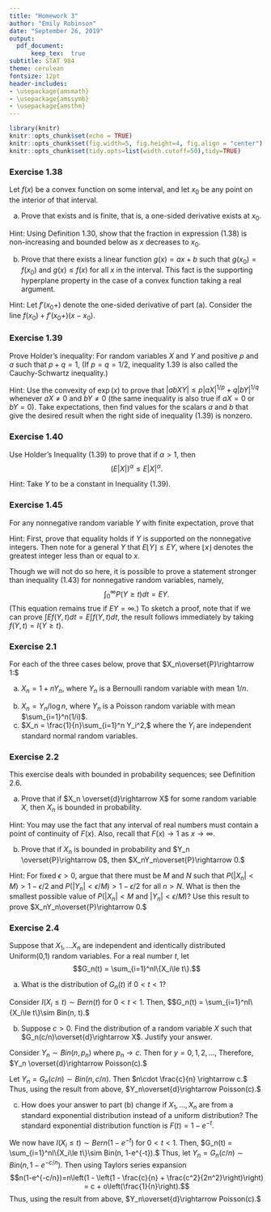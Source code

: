 ```yaml
---
title: "Homework 3"
author: "Emily Robinson"
date: "September 26, 2019"
output:
  pdf_document:
      keep_tex:  true
subtitle: STAT 984
theme: cerulean
fontsize: 12pt
header-includes:
- \usepackage{amsmath}
- \usepackage{amssymb}
- \usepackage{amsthm}
---
```


<style type="text/css">

h1.title {
  font-size: 18px;
  color: Black;
  text-align: center;
}
h3.subtitle{
  font-size: 12px;
  color: Black;
  text-align: center;
}
h4.author { /* Header 4 - and the author and data headers use this too  */
  font-size: 12px;
  font-family: "Times New Roman", Times, serif;
  color: Black;
  text-align: center;
}
h4.date { /* Header 4 - and the author and data headers use this too  */
  font-size: 12px;
  font-family: "Times New Roman", Times, serif;
  color: Black;
  text-align: center;
}
</style>

```r
library(knitr)
knitr::opts_chunk$set(echo = TRUE)
knitr::opts_chunk$set(fig.width=5, fig.height=4, fig.align = "center")
knitr::opts_chunk$set(tidy.opts=list(width.cutoff=50),tidy=TRUE)
```

### Exercise 1.38
Let $f(x)$ be a convex function on some interval, and let $x_0$ be any point on the interior of that interval.

(a) Prove that
\begin{align*}
&&\lim_{x\rightarrow x_0+} \frac{f(x)-f(x_0)}{x-x_0} && (1.38)
\end{align*}
exists and is finite, that is, a one-sided derivative exists at $x_0$.

Hint: Using Definition 1.30, show that the fraction in expression (1.38) is non-increasing and bounded below as $x$ decreases to $x_0.$

\begin{proof}
Consider $f(x)$ on convex on $[a,b]$ where $a < x_0 < b.$ Let there be $x_2 \in (x_0, b).$ Then $x_2 = \alpha x_0 + (1-\alpha) b$ and $f(x_2) = f(\alpha x_0 + (1-\alpha) b) \le \alpha f(x_0) + (1-\alpha)f(b).$ Therefore, 
$$\frac{f(x_2)-f(x_0)}{x_2-x_0}\le\frac{\alpha f(x_0)+(1-\alpha)f(b)-f(x_0)}{\alpha x_0+(1-\alpha)b - x_0} = \frac{f(b) -f(x_0)}{b - x_0}.$$
Now let there be $x_1 \in (x_0, x_2).$ Then $x_1 = \alpha x_0 + (1-\alpha) x_2$ and $f(x_1) = f(\alpha x_0 + (1-\alpha) x_2) \le \alpha f(x_0) + (1-\alpha)f(x_2).$ Therefore, 
$$\frac{f(x_1)-f(x_0)}{x_1-x_0}\le\frac{\alpha f(x_0)+(1-\alpha)f(x_2)-f(x_0)}{\alpha x_0+(1-\alpha)x_2 - x_0} = \frac{f(x_2) -f(x_0)}{x_2 - x_0}.$$
Thus, for $x_0 < x_1 < x_2 < b,$
$$\frac{f(x_1)-f(x_0)}{x_1-x_0} \le \frac{f(x_2) -f(x_0)}{x_2 - x_0} \le \frac{f(b) -f(x_0)}{b - x_0}.$$
Therefore, $\frac{f(x) - f(x_0)}{x-x_0}$ is non-increasing as $x \rightarrow x_0+$ and $f$ has a right handed derivative $f'(x_0+)$.

Now consider $x_0 \in (a, x_1).$ Then $x_0 = \alpha a + (1-\alpha) x_1$ and $f(x_0) = f(\alpha a + (1-\alpha) x_1) \le \alpha f(a) + (1-\alpha)f(x_1).$ Therefore,
$$\frac{f(x_1) -f(x_0)}{x_1 - x_0}\ge \frac{f(x_1)-f(a)}{x_1-a}.$$
Therefore, $\frac{f(x) - f(x_0)}{x-x_0}$ is bounded below.

Thus, since $$\frac{f(x_1)-f(a)}{x_1-a}\le \frac{f(x_1) -f(x_0)}{x_1 - x_0} \le\frac{f(b) -f(x_0)}{b - x_0},$$ $\frac{f(x) - f(x_0)}{x-x_0}$ is finite and exists. 
\end{proof}

(b) Prove that there exists a linear function $g(x) = ax+b$ such that $g(x_0) = f(x_0)$ and $g(x) \le f(x)$ for all $x$ in the interval. This fact is the supporting hyperplane property in the case of a convex function taking a real argument.

Hint: Let $f'(x_0+)$ denote the one-sided derivative of part (a). Consider the line $f(x_0)+f'(x_0+)(x-x_0).$

\begin{proof}
Using part a, consider $g(x) = f(x_0)+f'(x_0+)(x-x_0)$. Then
$$g(x) = f(x_0)+f'(x_0+)(x-x_0) \le f(x_0)+\frac{f(x)-f(x_0)}{x-x_0}(x-x_0)=f(x).$$
Therefore, $g(x) \le f(x).$ Then
$$g(x_0) = f(x_0) + f'(x_0+)(x_0-x_0) = f(x_0).$$
Therefore, $g(x_0) = f(x_0)$.
\end{proof}

### Exercise 1.39
Prove Holder's inequality: For random variables $X$ and $Y$ and positive $p$ and $a$ such that $p+q=1$,
\begin{align*}
&& E|XY|\le (E|X|^{1/p})^p(E|Y|^{1/q})^q. && (1.39)
\end{align*}
(If $p=q=1/2$, inequality 1.39 is also called the Cauchy-Schwartz inequality.)

Hint: Use the convexity of $\exp(x)$ to prove that $|abXY|\le p|aX|^{1/p}+q|bY|^{1/q}$ whenever $aX\ne 0$ and $bY \ne 0$ (the same inequality is also true if $aX=0$ or $bY=0$). Take expectations, then find values for the scalars $a$ and $b$ that give the desired result when the right side of inequality (1.39) is nonzero.

\begin{proof}
Consider $f(x) = e^x$ convex. Let $\alpha = p$, thus $1-\alpha = q.$ Then by the definition of convex, 
$$f(\alpha A +(1-\alpha)B) = f(pA+qB)\le pf(A)+qf(B).$$
Now let $A = \frac{\log|aX|}{p}$ and $B = \frac{\log|bY|}{q}.$ Then
\begin{align*}
&& f\left(p\frac{\log|aX|}{p}+q\frac{\log|bY|}{q}\right) & \le pf\left(\frac{\log|aX|}{p}\right)+qf\left(\frac{\log|bY|}{q}\right)\\
& \implies & f(\log|abXY|) & \le pe^{\log(|aX|^{1/p})}+qe^{\log|bY|^{1/q}}\\
& \implies & e^{\log|abXY|} & \le p|aX|^{1/p}+q|bY|^{1/q}\\
& \implies & |abXY| & \le p|aX|^{1/p}+q|bY|^{1/q}.
\end{align*}
Now let $a = (E|X|^{1/p})^{-p}$ and $b = (E|Y|^{1/q})^{-q}.$ Then
\begin{align*}
&& E|abXY| & \le E\left[p|aX|^{1/p}+q|bY|^{1/q}\right]\\
&\implies & |ab|E|XY| & \le p|a|^{1/p}E|X|^{1/p}+q|b|^{1/q}E|Y|^{1/q}\\
& \implies & (E|X|^{1/p})^{-p}(E|Y|^{1/q})^{-q}E|XY| & \le p\left[(E|X|^{1/p})^{-p}\right]^{1/p}E|X|^{1/p} + q\left[(E|Y|^{1/q})^{-q}\right]^{1/q}E|Y|^{1/q}\\
& \implies & \frac{E|XY|}{(E|X|^{1/p})^{p}(E|Y|^{1/q})^{q}} & \le p\frac{E|X|^{1/p}}{E|X|^{1/p}} + q\frac{E|Y|^{1/q}}{E|Y|^{1/q}}\\
& \implies & \frac{E|XY|}{(E|X|^{1/p})^{p}(E|Y|^{1/q})^{q}} & \le p+q\\
& \implies &\frac{E|XY|}{(E|X|^{1/p})^{p}(E|Y|^{1/q})^{q}} & \le 1\\
& \implies & E|XY| & \le (E|X|^{1/p})^{p}(E|Y|^{1/q})^{q}.
\end{align*}
\end{proof}

### Exercise 1.40
Use Holder's Inequality (1.39) to prove that if $\alpha > 1,$ then
$$(E|X|)^\alpha\le E|X|^\alpha.$$

Hint: Take $Y$ to be a constant in Inequality (1.39).

\begin{proof}
Let $Y = c,$ constant. Then by Holder's Inequality, 
\begin{align*}
&& E|XY| & \le (E|X|^{1/p})^p(E|Y|^{1/q})^q\\
& \implies & |c| E|X| & \le (E|X|^{1/p})^p(|c|^{1/q})^q\\
& \implies & E|X| & \le (E|X|^{1/p})^p\\
& \implies & (E|X|)^{1/p} & \le E|X|^{1/p}.
\end{align*}
Then let $\alpha = 1/p.$ Since $p + q = 1.$ Then $p < 1$ implies $1/p > 1.$ Thus, $\alpha > 1.$ Therefore, $(E|X|)^{\alpha} \le E|X|^{\alpha}.$
\end{proof}

### Exercise 1.45
For any nonnegative random variable $Y$ with finite expectation, prove that
\begin{align*}
&& \sum_{i=1}^{\infty} P(Y\ge i) \le EY. && (1.43)
\end{align*}

Hint: First, prove that equality holds if $Y$ is supported on the nonnegative integers. Then note for a general $Y$ that $E{\left\lfloor Y \right\rfloor} \le EY,$ where ${\left\lfloor x \right\rfloor}$ denotes the greatest integer less than or equal to $x.$

Though we will not do so here, it is possible to prove a statement stronger than inequality (1.43) for nonnegative random variables, namely,
$$\int_0^\infty P(Y\ge t)dt = EY.$$
(This equation remains true if $EY = \infty$.) To sketch a proof, note that if we can prove $\int E f(Y,t)dt = E\int f(Y,t)dt$, the result follows immediately by taking $f(Y,t) = I\{Y\ge t\}.$

\begin{proof}
Assume $Y$ is supported on the non-negative integers. Then 
\begin{align*}
\sum_{i =1}^{\infty}P(Y\ge i) & = [P(Y=1)+P(Y=2)+\cdot \cdot \cdot]\\
& +[P(Y=2)+P(Y=3)+\cdot \cdot \cdot]\\
& + [P(Y=3)+P(Y=4)+\cdot \cdot \cdot] + \cdot \cdot \cdot\\
& = 1\cdot P(Y = 1) + 2\cdot P(Y=2) + 3\cdot P(Y=3) + \cdot \cdot \cdot\\
& = \sum_{i=1}^\infty i P(Y = i)\\
& = \sum_{i=1}^\infty y P(Y = y)\\
& = E[Y].
\end{align*}
Then note, for a general non-negative $Y$, $E{\left\lfloor Y \right\rfloor} \le EY.$ Therefore, $\sum_{i=1}^{\infty} P(Y\ge i) \le EY.$ 

\end{proof}

### Exercise 2.1
For each of the three cases below, prove that $X_n\overset{P}\rightarrow 1:$

(a) $X_n=1+nY_n,$ where $Y_n$ is a Bernoulli random variable with mean $1/n.$

\begin{proof}
Let $\epsilon>0$. Then 
\begin{align*}
P(|X_n -1|<\epsilon) & = P(|1+nY_n-1|<\epsilon)\\
& = P(|nY_n|<\epsilon)\\
& = P(Y_n < \epsilon/n)\\
& = 1 - 1/n\\
& \rightarrow 1.
\end{align*}
Thus, $X_n\overset{P}\rightarrow 1.$
\end{proof}

(b) $X_n = Y_n/\log n$, where $Y_n$ is a Poisson random variable with mean $\sum_{i=1}^n(1/i)$.
\begin{proof}
Consider $E(X_n) = \frac{\sum_{i=1}^n(1/i)}{\log n} \rightarrow 1$ and $Var(X_n) = \frac{\sum_{i=1}^n(1/i)}{(\log n)^2}\rightarrow 0.$ Thus, $X_n$ is asymptotically unbiased. Then by Chebyshev's Inequality,
$$P(|X_n-1|\ge\epsilon) = P(|X_n-E[X_n]|\ge\epsilon) \le \frac{Var(X_n)}{\epsilon^2}\rightarrow 0.$$ Therefore, $P(|X_n-1|<\epsilon) \rightarrow 1$ and thus, $X_n\overset{P}\rightarrow 1.$
\end{proof}

(c) $X_n = \frac{1}{n}\sum_{i=1}^n Y_i^2,$ where the $Y_i$ are independent standard normal random variables.
\begin{proof}
Let $X_n = \frac{1}{n}\sum_{i=1}^n Y_i^2.$ Then $X_n \sim  Gamma(n, 1/n).$ Then $E(X_n) = 1$ and $Var(X_n) \rightarrow 0.$ Thus, $X_n$ is unbiased. Then by Chebyshev's Inequality,
$$P(|X_n-1|\ge\epsilon) = P(|X_n-E[X_n]|\ge\epsilon) \le \frac{Var(X_n)}{\epsilon^2}\rightarrow 0.$$ Therefore, $P(|X_n-1|<\epsilon) \rightarrow 1$ and thus, $X_n\overset{P}\rightarrow 1.$
\end{proof}

### Exercise 2.2
This exercise deals with bounded in probability sequences; see Definition 2.6.

(a) Prove that if $X_n \overset{d}\rightarrow X$ for some random variable $X$, then $X_n$ is bounded in probability.

Hint: You may use the fact that any interval of real numbers must contain a point of continuity of $F(x)$. Also, recall that $F(x)\rightarrow 1$ as $x\rightarrow \infty.$

\begin{proof}
Let $\epsilon > 0.$ Then since any interval of real numbers must contain a point of continuity of $F(x)$, there exists $a$ such that $F(x) < \epsilon/4$ and $b$ such that $F(b) > 1-\epsilon/4.$ Then by Definition 2.32, since $X_n \rightarrow X,$ we know $F_n(a)\rightarrow F(a)$ and $F_n(b)\rightarrow F(b).$ Then by definition of convergence, there exists an $N_1$ such that for all $n > N_1$, $|F_n(a)-F(a)| < \epsilon/4.$ Therefore, since $Fn(a)>F(a),$ we know $F_n(a) < \epsilon/2.$ Then similarly, there exists an $N_2$ such that for all $n>N_2$, $|F_n(b) -F(b)|<\epsilon/4.$ Therefore, since $F_n(b) < F(b),$ we know $F_n(b) > 1-\epsilon/2.$ Let $M = \max\{|a|,|b|\}$ and $N = \max\{N_1, N_2\}$. Then $P(|X_n|\le M) \ge P(|a|\le X_n \le b) = F_n(b) - F_n(a) > 1-\epsilon.$ Therefore, $X_n$ is bounded in probability.
\end{proof}

(b) Prove that if $X_n$ is bounded in probability and $Y_n \overset{P}\rightarrow 0$, then $X_nY_n\overset{P}\rightarrow 0.$

Hint: For fixed $\epsilon > 0,$ argue that there must be $M$ and $N$ such that $P(|X_n|<M)>1-\epsilon/2$ and $P(|Y_n|<\epsilon/M)>1-\epsilon/2$ for all $n>N.$ What is then the smallest possible value of $P(|X_n|<M$ and $|Y_n|<\epsilon/M)$? Use this result to prove $X_nY_n\overset{P}\rightarrow 0.$

\begin{proof}
Let $\epsilon > 0.$ Then there exists $M$ and $N$ such that $P(|X_n| < M) > 1-\epsilon/2$ and $P(|Y_n|<\epsilon/M)>1-\epsilon/2$ for all $n>N.$ Then
\begin{align*}
P(|X_nY_n|<\epsilon) & \ge P(|X_n|<M \cap |Y_n| < \epsilon/M)\\
& = P(|X_n|<M)+P(|Y_n|<\epsilon/M) - P(|X_n|<M \cup |Y_n| < \epsilon/M)\\
& \ge P(|X_n|<M)+P(|Y_n|<\epsilon/M) - 1\\
& > (1-\epsilon/2) + (1-\epsilon/2) -1\\
& = 1-\epsilon.
\end{align*}
Therefore, $X_nY_n\overset{P}\rightarrow 0.$
\end{proof}

### Exercise 2.4
Suppose that $X_1,...X_n$ are independent and identically distributed Uniform(0,1) random variables. For a real number $t$, let 
$$G_n(t) = \sum_{i=1}^nI\{X_i\le t\}.$$

(a) What is the distribution of $G_n(t)$ if $0<t<1$?

Consider $I(X_i \le t)\sim Bern(t)$ for $0<t<1.$ Then, $$G_n(t) = \sum_{i=1}^nI\{X_i\le t\}\sim Bin(n, t).$

(b) Suppose $c>0.$ Find the distribution of a random variable $X$ such that $G_n(c/n)\overset{d}\rightarrow X$. Justify your answer.

Consider $Y_n\sim Bin(n, p_n)$ where $p_n \rightarrow c.$ Then for $y = 0, 1, 2, ...$,
\begin{align*}
\lim_{n\rightarrow \infty}f_n(y) & = \lim_{n\rightarrow \infty} {n \choose y} p_n^y(1-p_n)^{n-y}\\
& = \lim_{n\rightarrow \infty} \frac{n(n-1(n-2)\cdot \cdot \cdot (n-y+1)}{y!} \left(\frac{c}{n}\right)^y\left(1-\frac{c}{n}\right)^{n-y}\\
& = \frac{n}{n}\cdot \frac{n-1}{n}\cdot \cdot \cdot \frac{n-y+1}{n}\cdot \frac{c^y}{y!}\left(1-\frac{c}{n}\right)^n\left(1-\frac{c}{n}\right)^{-y}\\
& = \frac{c^y e^{-c}}{y!}.
\end{align*}
Therefore, $Y_n \overset{d}\rightarrow Poisson(c).$

Let $Y_n = G_n(c/n)\sim Bin(n, c/n).$ Then $n\cdot \frac{c}{n} \rightarrow c.$ Thus, using the result from above, $Y_n\overset{d}\rightarrow Poisson(c).$

(c) How does your answer to part (b) change if $X_1,...,X_n$ are from a standard exponential distribution instead of a uniform distribution? The standard exponential distribution function is $F(t) = 1-e^{-t}.$

We now have $I(X_i \le t)\sim Bern(1-e^{-t})$ for $0<t<1.$ Then, $G_n(t) = \sum_{i=1}^nI\{X_i\le t\}\sim Bin(n, 1-e^{-t}).$ Thus, let $Y_n = G_n(c/n)\sim Bin(n, 1-e^{-c/n}).$ Then using Taylors series expansion $$n(1-e^{-c/n})=n\left(1 - \left(1 - \frac{c}{n} + \frac{c^2}{2n^2}\right)\right) = c + o\left(\frac{1}{n}\right).$$ Thus, using the result from above, $Y_n\overset{d}\rightarrow Poisson(c).$
